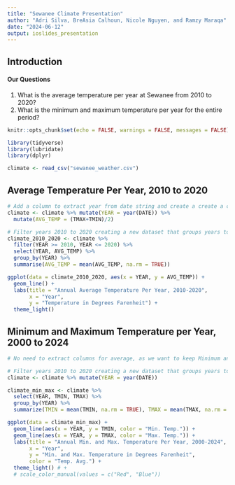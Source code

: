 ```yaml
---
title: "Sewanee Climate Presentation"
author: "Adri Silva, BreAsia Calhoun, Nicole Nguyen, and Ramzy Maraqa"
date: "2024-06-12"
output: ioslides_presentation
---
```


## Introduction
#### Our Questions   
1. What is the average temperature per year at Sewanee from 2010 to 2020?  
2. What is the minimum and maximum temperature per year for the entire period?

```r
knitr::opts_chunk$set(echo = FALSE, warnings = FALSE, messages = FALSE)

library(tidyverse)
library(lubridate)
library(dplyr)

climate <- read_csv("sewanee_weather.csv")

```

## Average Temperature Per Year, 2010 to 2020
```r

# Add a column to extract year from date string and create a create a column for average temperature per year. 
climate <- climate %>% mutate(YEAR = year(DATE)) %>% 
  mutate(AVG_TEMP = (TMAX+TMIN)/2)

# Filter years 2010 to 2020 creating a new dataset that groups years together. 
climate_2010_2020 <- climate %>%
  filter(YEAR >= 2010, YEAR <= 2020) %>%
  select(YEAR, AVG_TEMP) %>%
  group_by(YEAR) %>%
  summarise(AVG_TEMP = mean(AVG_TEMP, na.rm = TRUE)) 

ggplot(data = climate_2010_2020, aes(x = YEAR, y = AVG_TEMP)) +
  geom_line() +
  labs(title = "Annual Average Temperature Per Year, 2010-2020",
       x = "Year",
       y = "Temperature in Degrees Farenheit") +
  theme_light()

```

## Minimum and Maximum Temperature per Year, 2000 to 2024
```r

# No need to extract columns for average, as we want to keep Minimum and Maximum. We already extracted YEAR.# Add a column to extract year from date string and create a create a column for average temperature per year. 

# Filter years 2010 to 2020 creating a new dataset that groups years together. 
climate <- climate %>% mutate(YEAR = year(DATE))

climate_min_max <- climate %>%
  select(YEAR, TMIN, TMAX) %>%
  group_by(YEAR) %>% 
  summarize(TMIN = mean(TMIN, na.rm = TRUE), TMAX = mean(TMAX, na.rm = TRUE))

ggplot(data = climate_min_max) +
  geom_line(aes(x = YEAR, y = TMIN, color = "Min. Temp.")) +
  geom_line(aes(x = YEAR, y = TMAX, color = "Max. Temp.")) +
  labs(title = "Annual Min. and Max. Temperature Per Year, 2000-2024",
       x = "Year",
       y = "Min. and Max. Temperature in Degrees Farenheit",
       color = "Temp. Avg.") +
  theme_light() # +
  # scale_color_manual(values = c("Red", "Blue"))

```



